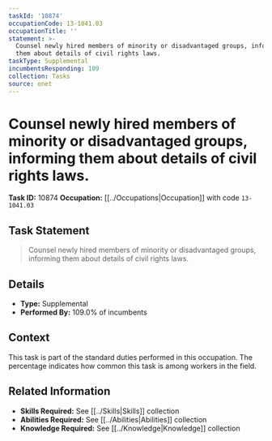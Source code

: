 ```yaml
---
taskId: '10874'
occupationCode: 13-1041.03
occupationTitle: ''
statement: >-
  Counsel newly hired members of minority or disadvantaged groups, informing
  them about details of civil rights laws.
taskType: Supplemental
incumbentsResponding: 109
collection: Tasks
source: onet
---
```

# Counsel newly hired members of minority or disadvantaged groups, informing them about details of civil rights laws.

**Task ID:** 10874
**Occupation:** [[../Occupations|Occupation]] with code `13-1041.03`

## Task Statement

> Counsel newly hired members of minority or disadvantaged groups, informing them about details of civil rights laws.

## Details

- **Type:** Supplemental
- **Performed By:** 109.0% of incumbents

## Context

This task is part of the standard duties performed in this occupation. The percentage indicates how common this task is among workers in the field.

## Related Information

- **Skills Required:** See [[../Skills|Skills]] collection
- **Abilities Required:** See [[../Abilities|Abilities]] collection
- **Knowledge Required:** See [[../Knowledge|Knowledge]] collection
